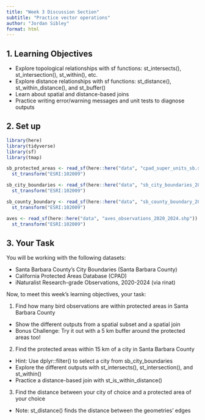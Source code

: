 ```yaml
---
title: "Week 3 Discussion Section"
subtitle: "Practice vector operations"
author: "Jordan Sibley"
format: html
---
```


## 1. Learning Objectives

-   Explore topological relationships with sf functions: st_intersects(), st_intersection(), st_within(), etc.
-   Explore distance relationships with sf functions: st_distance(), st_within_distance(), and st_buffer()
-   Learn about spatial and distance-based joins
-   Practice writing error/warning messages and unit tests to diagnose outputs

## 2. Set up

```r
library(here)
library(tidyverse)
library(sf)
library(tmap)
```

```r
sb_protected_areas <- read_sf(here::here("data", "cpad_super_units_sb.shp")) %>% 
  st_transform("ESRI:102009")

sb_city_boundaries <- read_sf(here::here("data", "sb_city_boundaries_2003.shp")) %>%
  st_transform("ESRI:102009")

sb_county_boundary <- read_sf(here::here("data", "sb_county_boundary_2020.shp")) %>%
  st_transform("ESRI:102009")

aves <- read_sf(here::here("data", "aves_observations_2020_2024.shp")) %>%
  st_transform("ESRI:102009")
```

## 3. Your Task

You will be working with the following datasets:

-   Santa Barbara County’s City Boundaries (Santa Barbara County)
-   California Protected Areas Database (CPAD)
-   iNaturalist Research-grade Observations, 2020-2024 (via rinat)

Now, to meet this week’s learning objectives, your task:

1.  Find how many bird observations are within protected areas in Santa Barbara County

-   Show the different outputs from a spatial subset and a spatial join
-   Bonus Challenge: Try it out with a 5 km buffer around the protected areas too!

2.  Find the protected areas within 15 km of a city in Santa Barbara County

-   Hint: Use dplyr::filter() to select a city from sb_city_boundaries
-   Explore the different outputs with st_intersects(), st_intersection(), and st_within()
-   Practice a distance-based join with st_is_within_distance()

3.  Find the distance between your city of choice and a protected area of your choice

-   Note: st_distance() finds the distance between the geometries’ edges
